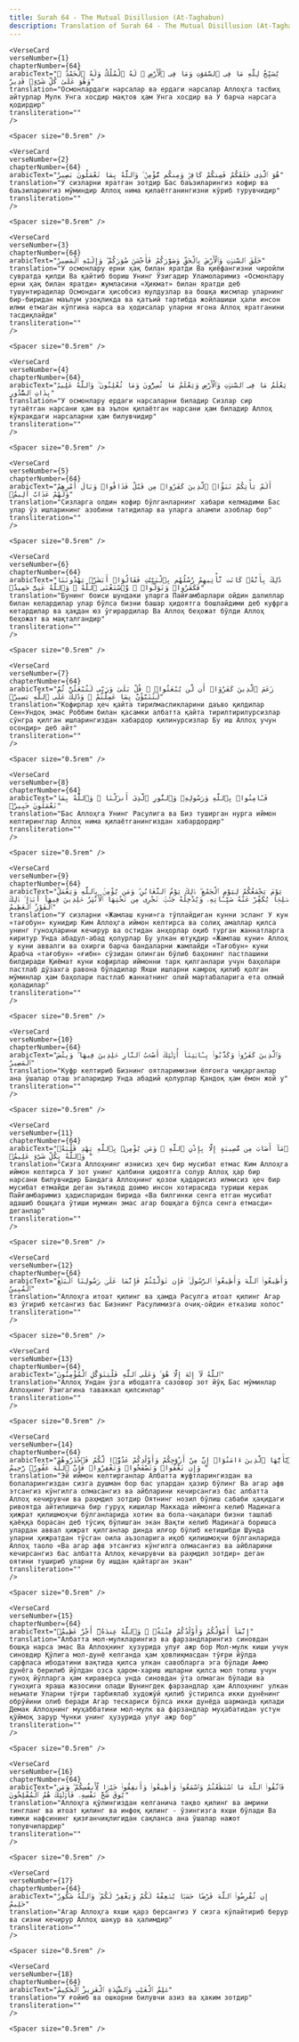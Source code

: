 ```yaml
---
title: Surah 64 - The Mutual Disillusion (At-Taghabun)  
description: Translation of Surah 64 - The Mutual Disillusion (At-Taghabun) in Uzbek
---
```







    <VerseCard 
    verseNumber={1}
    chapterNumber={64}
    arabicText="يُسَبِّحُ لِلَّهِ مَا فِى ٱلسَّمَٰوَٰتِ وَمَا فِى ٱلْأَرْضِ ۖ لَهُ ٱلْمُلْكُ وَلَهُ ٱلْحَمْدُ ۖ وَهُوَ عَلَىٰ كُلِّ شَىْءٍۢ قَدِيرٌ"
    translation="Осмонлардаги нарсалар ва ердаги нарсалар Аллоҳга тасбиҳ айтурлар Мулк Унга хосдир мақтов ҳам Унга хосдир ва У барча нарсага қодирдир"
    transliteration=""
    />

    <Spacer size="0.5rem" />
                
    <VerseCard 
    verseNumber={2}
    chapterNumber={64}
    arabicText="هُوَ ٱلَّذِى خَلَقَكُمْ فَمِنكُمْ كَافِرٌۭ وَمِنكُم مُّؤْمِنٌۭ ۚ وَٱللَّهُ بِمَا تَعْمَلُونَ بَصِيرٌ"
    translation="У сизларни яратган зотдир Бас баъзиларингиз кофир ва баъзиларингиз мўминдир Аллоҳ нима қилаётганингизни кўриб турувчидир"
    transliteration=""
    />

    <Spacer size="0.5rem" />
                
    <VerseCard 
    verseNumber={3}
    chapterNumber={64}
    arabicText="خَلَقَ ٱلسَّمَٰوَٰتِ وَٱلْأَرْضَ بِٱلْحَقِّ وَصَوَّرَكُمْ فَأَحْسَنَ صُوَرَكُمْ ۖ وَإِلَيْهِ ٱلْمَصِيرُ"
    translation="У осмонлару ерни ҳақ билан яратди Ва қиёфангизни чиройли сувратда қилди Ва қайтиб бориш Унинг Ўзигадир Уламоларимиз «Осмонлару ерни ҳақ билан яратди» жумласини «Ҳикмат» билан яратди деб тушунтирадилар Осмондаги ҳисобсиз юулдузлар ва бошқа жисмлар уларнинг бир-биридан маълум узоқликда ва қатъий тартибда жойлашиши ҳали инсон илми етмаган кўпгина нарса ва ҳодисалар уларни ягона Аллоҳ яратганини тасдиқлайди"
    transliteration=""
    />

    <Spacer size="0.5rem" />
                
    <VerseCard 
    verseNumber={4}
    chapterNumber={64}
    arabicText="يَعْلَمُ مَا فِى ٱلسَّمَٰوَٰتِ وَٱلْأَرْضِ وَيَعْلَمُ مَا تُسِرُّونَ وَمَا تُعْلِنُونَ ۚ وَٱللَّهُ عَلِيمٌۢ بِذَاتِ ٱلصُّدُورِ"
    translation="У осмонлару ердаги нарсаларни биладир Сизлар сир тутаётган нарсани ҳам ва эълон қилаётган нарсани ҳам биладир Аллоҳ кўкракдаги нарсаларни ҳам билувчидир"
    transliteration=""
    />

    <Spacer size="0.5rem" />
                
    <VerseCard 
    verseNumber={5}
    chapterNumber={64}
    arabicText="أَلَمْ يَأْتِكُمْ نَبَؤُا۟ ٱلَّذِينَ كَفَرُوا۟ مِن قَبْلُ فَذَاقُوا۟ وَبَالَ أَمْرِهِمْ وَلَهُمْ عَذَابٌ أَلِيمٌۭ"
    translation="Сизларга олдин кофир бўлганларнинг хабари келмадими Бас улар ўз ишларининг азобини татидилар ва уларга аламли азоблар бор"
    transliteration=""
    />

    <Spacer size="0.5rem" />
                
    <VerseCard 
    verseNumber={6}
    chapterNumber={64}
    arabicText="ذَٰلِكَ بِأَنَّهُۥ كَانَت تَّأْتِيهِمْ رُسُلُهُم بِٱلْبَيِّنَٰتِ فَقَالُوٓا۟ أَبَشَرٌۭ يَهْدُونَنَا فَكَفَرُوا۟ وَتَوَلَّوا۟ ۚ وَّٱسْتَغْنَى ٱللَّهُ ۚ وَٱللَّهُ غَنِىٌّ حَمِيدٌۭ"
    translation="Бунинг боиси шундаки уларга Пайғамбарлари ойдин далиллар билан келардилар улар бўлса бизни башар ҳидоятга бошлайдими деб куфрга кетардилар ва ҳақдан юз ўгирардилар Ва Аллоҳ беҳожат бўлди Аллоҳ беҳожат ва мақталгандир"
    transliteration=""
    />

    <Spacer size="0.5rem" />
                
    <VerseCard 
    verseNumber={7}
    chapterNumber={64}
    arabicText="زَعَمَ ٱلَّذِينَ كَفَرُوٓا۟ أَن لَّن يُبْعَثُوا۟ ۚ قُلْ بَلَىٰ وَرَبِّى لَتُبْعَثُنَّ ثُمَّ لَتُنَبَّؤُنَّ بِمَا عَمِلْتُمْ ۚ وَذَٰلِكَ عَلَى ٱللَّهِ يَسِيرٌۭ"
    translation="Кофирлар ҳеч қайта тирилмасликларини даъво қилдилар Сен«Ундоқ эмас Роббим билан қасамки албатта қайта тирилтирилурсизлар сўнгра қилган ишларингиздан хабардор қилинурсизлар Бу иш Аллоҳ учун осондир» деб айт"
    transliteration=""
    />

    <Spacer size="0.5rem" />
                
    <VerseCard 
    verseNumber={8}
    chapterNumber={64}
    arabicText="فَـَٔامِنُوا۟ بِٱللَّهِ وَرَسُولِهِۦ وَٱلنُّورِ ٱلَّذِىٓ أَنزَلْنَا ۚ وَٱللَّهُ بِمَا تَعْمَلُونَ خَبِيرٌۭ"
    translation="Бас Аллоҳга Унинг Расулига ва Биз туширган нурга иймон келтиринглар Аллоҳ нима қилаётганингиздан хабардордир"
    transliteration=""
    />

    <Spacer size="0.5rem" />
                
    <VerseCard 
    verseNumber={9}
    chapterNumber={64}
    arabicText="يَوْمَ يَجْمَعُكُمْ لِيَوْمِ ٱلْجَمْعِ ۖ ذَٰلِكَ يَوْمُ ٱلتَّغَابُنِ ۗ وَمَن يُؤْمِنۢ بِٱللَّهِ وَيَعْمَلْ صَٰلِحًۭا يُكَفِّرْ عَنْهُ سَيِّـَٔاتِهِۦ وَيُدْخِلْهُ جَنَّٰتٍۢ تَجْرِى مِن تَحْتِهَا ٱلْأَنْهَٰرُ خَٰلِدِينَ فِيهَآ أَبَدًۭا ۚ ذَٰلِكَ ٱلْفَوْزُ ٱلْعَظِيمُ"
    translation="У сизларни «Жамлаш куни»га тўплайдиган кунни эсланг У кун «тағобун» кунидир Ким Аллоҳга иймон келтирса ва солиҳ амаллар қилса унинг гуноҳларини кечирур ва остидан анҳорлар оқиб турган жаннатларга киритур Унда абадул-абад қолурлар Бу улкан ютуқдир «Жамлаш куни» Аллоҳ у куни аввалги ва охирги барча бандаларни жамлайди «Тағобун» куни Арабча «тағобун» «ғибн» сўзидан олинган бўлиб баҳонинг пастлашини билдиради Қиёмат куни кофирлар иймонни тарк қилганлари учун баҳолари пастлаб дўзахга равона бўладилар Яхши ишларни камроқ қилиб қолган мўминлар ҳам баҳолари пастлаб жаннатнинг олий мартабаларига ета олмай қоладилар"
    transliteration=""
    />

    <Spacer size="0.5rem" />
                
    <VerseCard 
    verseNumber={10}
    chapterNumber={64}
    arabicText="وَٱلَّذِينَ كَفَرُوا۟ وَكَذَّبُوا۟ بِـَٔايَٰتِنَآ أُو۟لَٰٓئِكَ أَصْحَٰبُ ٱلنَّارِ خَٰلِدِينَ فِيهَا ۖ وَبِئْسَ ٱلْمَصِيرُ"
    translation="Куфр келтириб Бизнинг оятларимизни ёлғонга чиқарганлар ана ўшалар оташ эгаларидир Унда абадий қолурлар Қандоқ ҳам ёмон жой у"
    transliteration=""
    />

    <Spacer size="0.5rem" />
                
    <VerseCard 
    verseNumber={11}
    chapterNumber={64}
    arabicText="مَآ أَصَابَ مِن مُّصِيبَةٍ إِلَّا بِإِذْنِ ٱللَّهِ ۗ وَمَن يُؤْمِنۢ بِٱللَّهِ يَهْدِ قَلْبَهُۥ ۚ وَٱللَّهُ بِكُلِّ شَىْءٍ عَلِيمٌۭ"
    translation="Сизга Аллоҳнинг изнисиз ҳеч бир мусибат етмас Ким Аллоҳга иймон келтирса У зот унинг қалбини ҳидоятга солур Аллоҳ ҳар бир нарсани билувчидир Бандага Аллоҳнинг қозои қадарисиз илмисиз ҳеч бир мусибат етмайди деган эътиқод доимо инсон хотирасида туриши керак Пайғамбаримиз ҳадисларидан бирида «Ва билгинки сенга етган мусибат адашиб бошқага ўтиши мумкин эмас агар бошқага бўлса сенга етмасди» деганлар"
    transliteration=""
    />

    <Spacer size="0.5rem" />
                
    <VerseCard 
    verseNumber={12}
    chapterNumber={64}
    arabicText="وَأَطِيعُوا۟ ٱللَّهَ وَأَطِيعُوا۟ ٱلرَّسُولَ ۚ فَإِن تَوَلَّيْتُمْ فَإِنَّمَا عَلَىٰ رَسُولِنَا ٱلْبَلَٰغُ ٱلْمُبِينُ"
    translation="Аллоҳга итоат қилинг ва ҳамда Расулга итоат қилинг Агар юз ўгириб кетсангиз бас Бизнинг Расулимизга очиқ-ойдин етказиш холос"
    transliteration=""
    />

    <Spacer size="0.5rem" />
                
    <VerseCard 
    verseNumber={13}
    chapterNumber={64}
    arabicText="ٱللَّهُ لَآ إِلَٰهَ إِلَّا هُوَ ۚ وَعَلَى ٱللَّهِ فَلْيَتَوَكَّلِ ٱلْمُؤْمِنُونَ"
    translation="Аллоҳ Ундан ўзга ибодатга сазовор зот йўқ Бас мўминлар Аллоҳнинг Ўзигагина таваккал қилсинлар"
    transliteration=""
    />

    <Spacer size="0.5rem" />
                
    <VerseCard 
    verseNumber={14}
    chapterNumber={64}
    arabicText="يَٰٓأَيُّهَا ٱلَّذِينَ ءَامَنُوٓا۟ إِنَّ مِنْ أَزْوَٰجِكُمْ وَأَوْلَٰدِكُمْ عَدُوًّۭا لَّكُمْ فَٱحْذَرُوهُمْ ۚ وَإِن تَعْفُوا۟ وَتَصْفَحُوا۟ وَتَغْفِرُوا۟ فَإِنَّ ٱللَّهَ غَفُورٌۭ رَّحِيمٌ"
    translation="Эй иймон келтирганлар Албатта жуфтларингиздан ва болаларингиздан сизга душман бор бас улардан ҳазир бўлинг Ва агар афв этсангиз кўнгилга олмасангиз ва айбларини кечирсангиз бас албатта Аллоҳ кечирувчи ва раҳмдил зотдир Оятнинг нозил бўлиш сабаби ҳақидаги ривоятда айтилишича бир гуруҳ кишилар Маккада иймонга келиб Мадинага ҳижрат қилишмоқчи бўлганларида хотин ва бола-чақалари бизни ташлаб қаёққа борасан деб тўсиқ бўлишган экан Вақти келиб Мадинага боришса улардан аввал ҳижрат қилганлар динда илғор бўлиб кетишибди Шунда уларни ҳижратдан тўсган оила аъзоларига иқоб қилишмоқчи бўлганларида Аллоҳ таоло «Ва агар афв этсангиз кўнгилга олмасангиз ва айбларини кечирсангиз бас албатта Аллоҳ кечирувчи ва раҳмдил зотдир» деган оятини тушириб уларни бу ишдан қайтарган экан"
    transliteration=""
    />

    <Spacer size="0.5rem" />
                
    <VerseCard 
    verseNumber={15}
    chapterNumber={64}
    arabicText="إِنَّمَآ أَمْوَٰلُكُمْ وَأَوْلَٰدُكُمْ فِتْنَةٌۭ ۚ وَٱللَّهُ عِندَهُۥٓ أَجْرٌ عَظِيمٌۭ"
    translation="Албатта мол-мулкларингиз ва фарзандларингиз синовдан бошқа нарса эмас Ва Аллоҳнинг ҳузурида улуғ ажр бор Мол-мулк киши учун синовдир Қўлига мол-дунё келганда ҳам ҳовлиқмасдан тўғри йўлда сарфласа ибодатини вақтида қилса улкан савобларга эга бўлади Аммо дунёга берилиб йўлдан озса ҳаром-хариш ишларни қилса мол топиш учун гуноҳ йўлларга ҳам кираверса унда синовдан ўта олмаган бўлади ва гуноҳига яраша жазосини олади Шунингдек фарзандлар ҳам Аллоҳнинг улкан неъмати Уларни тўғри тарбиялаб художўй қилиб ўстирилса икки дунёнинг обрўйини олиб беради Агар тескариси бўлса икки дунёда шарманда қилади Демак Аллоҳнинг муҳаббатини мол-мулк ва фарзандлар муҳабатидан устун қўймоқ зарур Чунки унинг ҳузурида улуғ ажр бор"
    transliteration=""
    />

    <Spacer size="0.5rem" />
                
    <VerseCard 
    verseNumber={16}
    chapterNumber={64}
    arabicText="فَٱتَّقُوا۟ ٱللَّهَ مَا ٱسْتَطَعْتُمْ وَٱسْمَعُوا۟ وَأَطِيعُوا۟ وَأَنفِقُوا۟ خَيْرًۭا لِّأَنفُسِكُمْ ۗ وَمَن يُوقَ شُحَّ نَفْسِهِۦ فَأُو۟لَٰٓئِكَ هُمُ ٱلْمُفْلِحُونَ"
    translation="Аллоҳга қўлингиздан келганича тақво қилинг ва амрини тингланг ва итоат қилинг ва инфоқ қилинг - ўзингизга яхши бўлади Ва кимки нафсининг қизғанчиқлигидан сақланса ана ўшалар нажот топувчилардир"
    transliteration=""
    />

    <Spacer size="0.5rem" />
                
    <VerseCard 
    verseNumber={17}
    chapterNumber={64}
    arabicText="إِن تُقْرِضُوا۟ ٱللَّهَ قَرْضًا حَسَنًۭا يُضَٰعِفْهُ لَكُمْ وَيَغْفِرْ لَكُمْ ۚ وَٱللَّهُ شَكُورٌ حَلِيمٌ"
    translation="Агар Аллоҳга яхши қарз берсангиз У сизга кўпайтириб берур ва сизни кечирур Аллоҳ шакур ва ҳалимдир"
    transliteration=""
    />

    <Spacer size="0.5rem" />
                
    <VerseCard 
    verseNumber={18}
    chapterNumber={64}
    arabicText="عَٰلِمُ ٱلْغَيْبِ وَٱلشَّهَٰدَةِ ٱلْعَزِيزُ ٱلْحَكِيمُ"
    translation="У ғойиб ва ошкорни билувчи азиз ва ҳаким зотдир"
    transliteration=""
    />

    <Spacer size="0.5rem" />
                